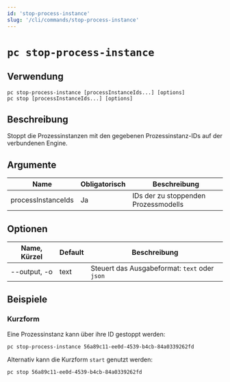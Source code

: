```yaml
---
id: 'stop-process-instance'
slug: '/cli/commands/stop-process-instance'
---
```


# `pc stop-process-instance`

## Verwendung

```shell
pc stop-process-instance [processInstanceIds...] [options]
pc stop [processInstanceIds...] [options]
```

## Beschreibung

Stoppt die Prozessinstanzen mit den gegebenen Prozessinstanz-IDs auf der verbundenen Engine.

## Argumente

| Name               | Obligatorisch | Beschreibung                         |
| ------------------ | ------------- | ------------------------------------ |
| processInstanceIds | Ja            | IDs der zu stoppenden Prozessmodells |

## Optionen

| Name, Kürzel             | Default | Beschreibung                                                                    |
| ------------------------ | ------- | ------------------------------------------------------------------------------- |
| --output, -o | text    | Steuert das Ausgabeformat: `text` oder `json` |

## Beispiele

### Kurzform

Eine Prozessinstanz kann über ihre ID gestoppt werden:

```shell
pc stop-process-instance 56a89c11-ee0d-4539-b4cb-84a0339262fd
```

Alternativ kann die Kurzform `start` genutzt werden:

```shell
pc stop 56a89c11-ee0d-4539-b4cb-84a0339262fd
```
